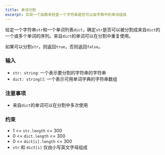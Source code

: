 ```yaml
---
title: 单词分割
excerpt: 实现一个函数来检查一个字符串是否可以由字典中的单词组成
---
```



给定一个字符串`str`和一个单词列表`dict`，确定`str`是否可以被分割成来自`dict`的一个或多个单词的序列。来自`dict`的单词可以在分割中重复使用。

如果可以分割`str`，则返回`true`，否则返回`false`。

### 输入

- `str: string`: 一个表示要分割的字符串的字符串
- `dict: string[]`: 一个表示可用单词字典的字符串数组

### 注意事项

- 来自`dict`的单词可以在分割中多次使用

<MDXTestExamples testCases={runTestCases} />

### 约束

- 1 &lt;= `str.length` &lt;= 300
- 0 &lt;= `dict.length` &lt;= 300
- 0 &lt;= `dict[i].length` &lt;= 300
- `str` 和 `dict[i]` 仅由小写英文字母组成
